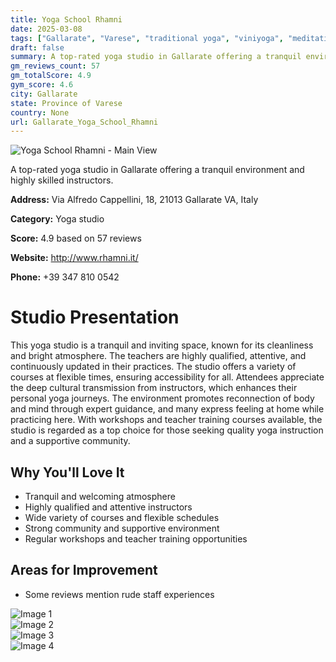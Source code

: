 ```yaml
---
title: Yoga School Rhamni
date: 2025-03-08
tags: ["Gallarate", "Varese", "traditional yoga", "viniyoga", "meditation", "welcoming", "community", "Gallarate"]  
draft: false
summary: A top-rated yoga studio in Gallarate offering a tranquil environment and highly skilled instructors.
gm_reviews_count: 57
gm_totalScore: 4.9
gym_score: 4.6
city: Gallarate
state: Province of Varese
country: None
url: Gallarate_Yoga_School_Rhamni
---
```


<div className="aspect-[16/9] relative my-8">
  <img 
    src="https://lh5.googleusercontent.com/p/AF1QipPRBPkTckDF3kZgIbWxbnbzjfo_qBi38cNeqVuG=w1920-h1080-k-no"
    alt="Yoga School Rhamni - Main View"
    className="object-cover absolute inset-0 w-full h-full rounded-lg"
  />
</div>

A top-rated yoga studio in Gallarate offering a tranquil environment and highly skilled instructors.

**Address:** Via Alfredo Cappellini, 18, 21013 Gallarate VA, Italy

**Category:** Yoga studio

**Score:** 4.9 based on 57 reviews

**Website:** http://www.rhamni.it/

**Phone:** +39 347 810 0542

# Studio Presentation

This yoga studio is a tranquil and inviting space, known for its cleanliness and bright atmosphere. The teachers are highly qualified, attentive, and continuously updated in their practices. The studio offers a variety of courses at flexible times, ensuring accessibility for all. Attendees appreciate the deep cultural transmission from instructors, which enhances their personal yoga journeys. The environment promotes reconnection of body and mind through expert guidance, and many express feeling at home while practicing here. With workshops and teacher training courses available, the studio is regarded as a top choice for those seeking quality yoga instruction and a supportive community.

## Why You'll Love It

- Tranquil and welcoming atmosphere
- Highly qualified and attentive instructors
- Wide variety of courses and flexible schedules
- Strong community and supportive environment
- Regular workshops and teacher training opportunities

## Areas for Improvement

- Some reviews mention rude staff experiences

<div className="grid grid-cols-1 xl:grid-cols-2 gap-4 my-8">
<div className="aspect-[4/3] relative"><img src="https://lh3.googleusercontent.com/p/AF1QipOxSthlF45w1erVtFyHh-7pW1I0t1CuKye4c-_p=w1920-h1080-k-no" alt="Image 1" className="object-cover absolute inset-0 w-full h-full rounded-lg" /></div>
<div className="aspect-[4/3] relative"><img src="https://lh5.googleusercontent.com/p/AF1QipPsePUgIK-H0ZKr6mZpAusmclgMpoddlOmko5i6=w1920-h1080-k-no" alt="Image 2" className="object-cover absolute inset-0 w-full h-full rounded-lg" /></div>
<div className="aspect-[4/3] relative"><img src="https://lh5.googleusercontent.com/p/AF1QipOf3cM7IX85ZRNHtUpTYEhaAsqR6g-Z-vNURSMT=w1920-h1080-k-no" alt="Image 3" className="object-cover absolute inset-0 w-full h-full rounded-lg" /></div>
<div className="aspect-[4/3] relative"><img src="https://lh5.googleusercontent.com/p/AF1QipOGstgW3VrKnmdUatTSIecaiKhc0VZdKvxq7YjY=w1920-h1080-k-no" alt="Image 4" className="object-cover absolute inset-0 w-full h-full rounded-lg" /></div>
</div>